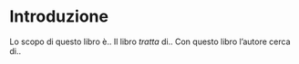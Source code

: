 # Introduzione {-}

Lo scopo di questo libro è..
Il libro *tratta* di..
Con questo libro l'autore cerca di..
